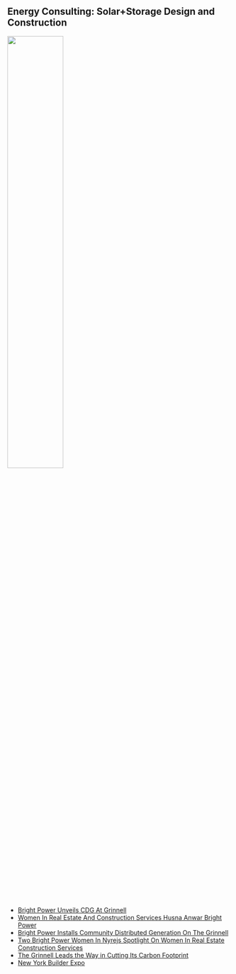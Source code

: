 ## Energy Consulting: Solar+Storage Design and Construction

<img src="files/Habitat June 2019_Professional Problems_Grinnell - HA.jpg" style="width:50%">

* [Bright Power Unveils CDG At Grinnell](https://nyrej.com/bright-power-unveils-cdg-at-grinnell)
* [Women In Real Estate And Construction Services Husna Anwar Bright Power](https://nyrej.com/2018-women-in-real-estate-and-construction-services-husna-anwar-bright-power  )
* [Bright Power Installs Community Distributed Generation On The Grinnell](https://www.brightpower.com/bright-power-installs-community-distributed-generation-on-the-grinnell/  )
* [Two Bright Power Women In Nyrejs Spotlight On Women In Real Estate Construction Services](http://www.brightpower.com/two-bright-power-women-in-nyrejs-spotlight-on-women-in-real-estate-construction-services/  )
* [The Grinnell Leads the Way in Cutting Its Carbon Footprint](https://www.habitatmag.com/Publication-Content/Green-Ideas/2019/2019-April/Grinnell-Solar  )
* [New York Builder Expo](https://www.newyorkbuildexpo.com/speakers/husna-anwar  )
